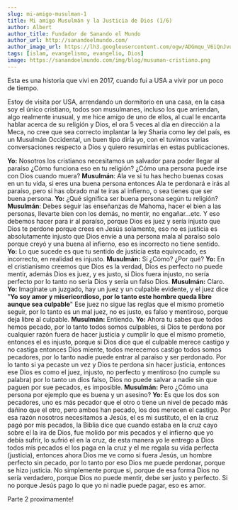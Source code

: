 ```yaml
---
slug: mi-amigo-musulman-1
title: Mi amigo Musulmán y la Justicia de Dios (1/6)
author: Albert
author_title: Fundador de Sanando el Mundo
author_url: http://sanandoelmundo.com/
author_image_url: https://lh3.googleusercontent.com/ogw/ADGmqu_V6iQnJvuIOUFQJ8ebZQW6vvBd8lk0fipmF92Z
tags: [islam, evangelismo, evangelio, Dios]
image: https://sanandoelmundo.com/img/blog/musuman-cristiano.png
---
```



<Redirect to="/articles/mi-amigo-musulman" />


Esta es una historia que vivi en 2017, cuando fui a USA a vivir por un poco de tiempo.

Estoy de visita por USA, arrendando un dormitorio en una casa, en la casa soy el único cristiano, todos son musulmanes, incluso los que arriendan, algo realmente inusual, y me hice amigo de uno de ellos, al cual le encanta hablar acerca de su religión y Dios, el ora 5 veces al día en dirección a la Meca, no cree que sea correcto implantar la ley Sharia como ley del país, es un Musulmán Occidental, un buen tipo diría yo, con el tuvimos varias conversaciones respecto a Dios y quiero resumirlas en estas publicaciones.

**Yo:** Nosotros los cristianos necesitamos un salvador para poder llegar al paraíso ¿Cómo funciona eso en tu religión? ¿Cómo una persona puede irse con Dios cuando muera?
**Musulmán**: Ala ve si tu has hecho buenas cosas en un tu vida, si eres una buena persona entonces Ala te perdonará e irás al paraíso, pero si has obrado mal te iras al infierno, o sea tienes que ser buena persona.
**Yo:** ¿Qué significa ser buena persona según tu religión?
**Musulmán**: Debes seguir las enseñanzas de Mahoma, hacer el bien a las personas, llevarte bien con los demás, no mentir, no engañar...etc. Y eso debemos hacer para ir al paraíso, porque Dios es juez y sería injusto que Dios te perdone porque crees en Jesús solamente, eso no es justicia es absolutamente injusto que Dios envíe a una persona mala al paraíso solo porque creyó y una buena al infierno, eso es incorrecto no tiene sentido.
**Yo:** Lo que sucede es que tu sentido de justicia esta equivocado, es incorrecto, en realidad es injusto.
**Musulmán:** Sí ¿Cómo? ¿Por qué?
**Yo:** En el cristianismo creemos que Dios es la verdad, Dios es perfecto no puede mentir, además Dios es juez, y es justo, si Dios fuera injusto, no sería perfecto por lo tanto no sería Dios y sería un falso Dios.
**Musulmán:** Claro.
**Yo:** Imagínate un juzgado, hay un juez y un culpable evidente, y el juez dice "**Yo soy amor y misericordioso, por lo tanto este hombre queda libre aunque sea culpable**" Ese juez no sigue las reglas que el mismo prometio seguir, por lo tanto es un mal juez, no es justo, es falso y mentiroso, porque deja libre al culpable.
**Musulmán:** Entiendo.
**Yo:** Ahora tu sabes que todos hemos pecado, por lo tanto todos somos culpables, si Dios te perdona por cualquier razón fuera de hacer justicia y cumplir lo que el mismo prometio, entonces el es injusto, porque si Dios dice que el culpable merece castigo y no castiga entonces Dios miente, todos merecemos castigo todos somos pecadores, por lo tanto nadie puede entrar al paraíso y ser perdonado. Por lo tanto si ya pecaste un vez y Dios te perdona sin hacer justicia, entonces ese Dios es como el juez, injusto, no perfecto y mentiroso (no cumple su palabra) por lo tanto un dios falso, Dios no puede salvar a nadie sin que paguen por sue pecados, es imposible.
**Musulmán:** Pero ¿Cómo una persona por ejemplo que es buena y un asesino?
**Yo:** Es que los dos son pecadores, uno es más pecador que el otro o tiene un nivel de pecado más dañino que el otro, pero ambos han pecado, los dos merecen el castigo. Por esa razón nosotros necesitamos a Jesús, el es mi sustituto, el en la cruz pagó por mis pecados, la Biblia dice que cuando estaba en la cruz cayo sobre el la ira de Dios, fue molido por mis pecados y el infierno que yo debía sufrir, lo sufrió el en la cruz, de esta manera yo le entrego a Dios todos mis pecados el los paga en la cruz y el me regala su vida perfecta (justicia), entonces ahora Dios me ve como si fuera Jesús, un hombre perfecto sin pecado, por lo tanto por eso Dios me puede perdonar, porque se hizo justicia. No simplemente porque sí, porque de esa forma Dios no sería verdadero, porque Dios no puede mentir, debe ser justo y perfecto. Si no porque Jesús pago lo que yo ni nadie puede pagar, eso es amor.

Parte 2 proximamente!